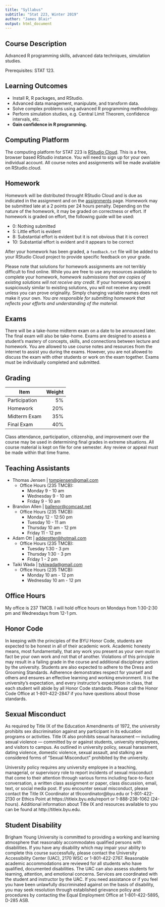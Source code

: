 ```yaml
---
title: "Syllabus"
subtitle: "Stat 223, Winter 2019"
author: "James Blair"
output: html_document
---
```


## Course Description

Advanced R programming skills, advanced data techniques, simulation studies.

Prerequisites: STAT 123.

## Learning Outcomes

+ Install R, R packages, and RStudio.
+ Advanced data management, manipulate, and transform data.
+ Solve complex problems using advanced R programming methodology.
+ Perform simulation studies, e.g. Central Limit Theorem, confidence intervals,
etc.
+ **Gain confidence in R programming.**

## Computing Platform

The computing platform for STAT 223 is [RStudio Cloud](https://rstudio.cloud/).
This is a free, browser based RStudio instance. You will need to sign up for
your own individual account. All course notes and assignments will be made
available on RStudio.cloud.

## Homework

Homework will be distributed throught RStudio Cloud and is due as indicated in
the assignment and on the [assignments](assignments.html) page. Homework may be
submitted late at a 2 points per 24 hours penalty. Depending on the nature of
the homework, it may be graded on correctness or effort. If homework is graded
on effort, the following guide will be used:

+ 0:  Nothing submitted
+ 5:  Little effort is evident
+ 8:  Substantial effort is evident but it is not obvious that it is correct
+ 10: Substantial effort is evident and it appears to be correct

After your homework has been graded, a `feedback.txt` file will be added to
your RStudio Cloud project to provide specific feedback on your grade.

Please note that solutions for homework assignments are not terribly difficult
to find online. While you are free to use any resources available to complete
your homework, *homework submissions that are copies of existing solutions will
not receive any credit*. If your homework appears suspiciously similar to
existing solutions, you will not receive any credit unless you can prove
originality. Simply changing variable names does not make it your own. *You are
responsible for submitting homework that reflects your efforts and understanding
of the material.*


## Exams

There will be a take-home midterm exam on a date to be announced later.  The
final exam will also be take-home.  Exams are designed to assess a student's 
mastery of concepts, skills, and connections between lecture and homework. You 
are allowed to use course notes and resources from the internet to assist you
during the exams. However, you are not allowed to discuss the exam with other
students or work on the exam together. Exams must be individually completed and
submitted.


## Grading

Item               | Weight
-------------------|------:
Participation      |     5%
Homework           |    20%
Midterm Exam       |    35%
Final Exam         |    40%

Class attendance, participation, citizenship, and improvement over the course
may be used in determining final grades in extreme situations.  All course
material is kept on file for one semester.  Any review or appeal must be made
within that time frame. 

## Teaching Assistants

* Thomas Jensen | [tompjensen@gmail.com](mailto:tompjensen@gmail.com)
  * Office Hours (235 TMCB):
    * Monday 9 - 10 am
    * Wednesday 9 - 10 am
    * Friday 9 - 10 am
* Brandon Allen | [ballenor@comcast.net](mailto:ballenor@comcast.net)
  * Office Hours (235 TMCB):
    * Monday 12 - 12:50 pm
    * Tuesday 10 - 11 am
    * Thursday 10 am - 12 pm
    * Friday 11 - 12 pm
* Adam Ott | [adderotter@hotmail.com](mailto:adderotter@hotmail.com)
  * Office Hours (235 TMCB):
    * Tuesday 1:30 - 3 pm
    * Thursday 1:30 - 3 pm
    * Friday 1 - 2 pm
* Taiki Wada | [tykiwada@gmail.com](mailto:tykiwada@gmail.com)
  * Office Hours (235 TMCB):
    * Monday 10 am - 12 pm
    * Wednesday 10 am - 12 pm

## Office Hours

My office is 237 TMCB. I will hold office hours on Mondays from 1:30-2:30 pm and 
Wednesdays from 12-1 pm.

## Honor Code

In keeping with the principles of the BYU Honor Code, students are expected to
be honest in all of their academic work. Academic honesty means, most
fundamentally, that any work you present as your own must in fact be your own 
work and not that of another. Violations of this principle may result in a
failing grade in the course and additional disciplinary action by the 
university. Students are also expected to adhere to the Dress and Grooming
Standards. Adherence demonstrates respect for yourself and others and ensures
an effective learning and working environment. It is the university's
expectation, and every instructor's expectation in class, that each student
will abide by all Honor Code standards. Please call the Honor Code Office at
1-801-422-2847 if you have questions about those standards.

## Sexual Misconduct

As required by Title IX of the Education Amendments of 1972, the university
prohibits sex discrimination against any participant in its education programs
or activities. Title IX also prohibits sexual harassment --- including sexual
violence --- committed by or against students, university employees, and 
visitors to campus. As outlined in university policy, sexual harassment, dating
violence, domestic violence, sexual assault, and stalking are considered forms
of "Sexual Misconduct" prohibited by the university.

University policy requires any university employee in a teaching, managerial,
or supervisory role to report incidents of sexual misconduct that come to their
attention through various forms including face-to-face conversation, a written
class assignment or paper, class discussion, email, text, or social media post.
If you encounter sexual misconduct, please contact the Title IX Coordinator at
t9coordinator&#64;byu.edu or 1-801-422-2130 or Ethics Point at
https://titleix.byu.edu/report or 1-888-238-1062 (24-hours). Additional
information about Title IX and resources available to you can be found at
http://titleix.byu.edu.

## Student Disability

Brigham Young University is committed to providing a working and learning
atmosphere that reasonably accommodates qualified persons with disabilities. If
you have any disability which may impair your ability to complete this course
successfully, please contact the University Accessibility Center (UAC), 2170
WSC or 1-801-422-2767. Reasonable academic accommodations are reviewed for all 
students who have qualified, documented disabilities. The UAC can also assess
students for learning, attention, and emotional concerns. Services are 
coordinated with the student and instructor by the UAC. If you need assistance
or if you feel you have been unlawfully discriminated against on the basis of
disability, you may seek resolution through established grievance policy and 
procedures by contacting the Equal Employment Office at 1-801-422-5895, D-285
ASB.